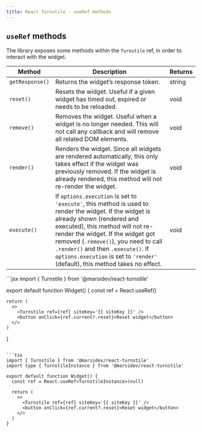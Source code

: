 ```yaml
---
title: React Turnstile - useRef methods
---
```


## `useRef` methods

The library exposes some methods within the `Turnstile` ref, in order to interact with the widget.

| **Method**      | **Description**                                                                                                                                                                                                                                                                                                                                                             | **Returns** |
| --------------- | --------------------------------------------------------------------------------------------------------------------------------------------------------------------------------------------------------------------------------------------------------------------------------------------------------------------------------------------------------------------------- | ----------- |
| `getResponse()` | Returns the widget’s response token.                                                                                                                                                                                                                                                                                                                                        | string      |
| `reset()`       | Resets the widget. Useful if a given widget has timed out, expired or needs to be reloaded.                                                                                                                                                                                                                                                                                 | void        |
| `remove()`      | Removes the widget. Useful when a widget is no longer needed. This will not call any callback and will remove all related DOM elements.                                                                                                                                                                                                                                     | void        |
| `render()`      | Renders the widget. Since all widgets are rendered automatically, this only takes effect if the widget was previously removed. If the widget is already rendered, this method will not re-render the widget.                                                                                                                                                                | void        |
| `execute()`     | If `options.execution` is set to `'execute'`, this method is used to render the widget. If the widget is already shown (rendered and executed), this method will not re-render the widget. If the widget got removed (`.remove()`), you need to call `.render()` and then `.execute()`. If `options.execution` is set to `'render'` (default), this method takes no effect. | void        |

<CodeGroup>
  ```jsx
  import { Turnstile } from '@marsidev/react-turnstile'

  export default function Widget() {
    const ref = React.useRef()

    return (
      <>
        <Turnstile ref={ref} siteKey='{{ siteKey }}' />
        <button onClick={ref.current?.reset}>Reset widget</button>
      </>
    )
  }
  ```

  ```tsx
  import { Turnstile } from '@marsidev/react-turnstile'
  import type { TurnstileInstance } from '@marsidev/react-turnstile'

  export default function Widget() {
    const ref = React.useRef<TurnstileInstance>(null)

    return (
      <>
        <Turnstile ref={ref} siteKey='{{ siteKey }}' />
        <button onClick={ref.current?.reset}>Reset widget</button>
      </>
    )
  }
  ```
</CodeGroup>
